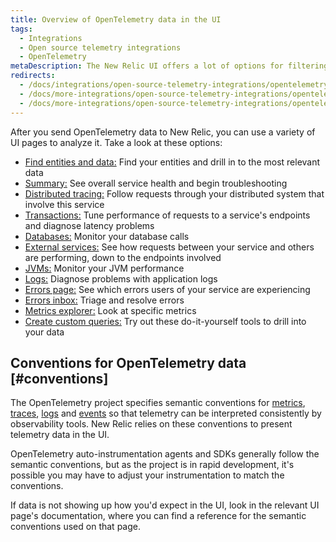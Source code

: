 ```yaml
---
title: Overview of OpenTelemetry data in the UI
tags:
  - Integrations
  - Open source telemetry integrations
  - OpenTelemetry
metaDescription: The New Relic UI offers a lot of options for filtering and viewing data from OpenTelemetry.
redirects:
  - /docs/integrations/open-source-telemetry-integrations/opentelemetry/view-your-opentelemetry-data-new-relic
  - /docs/more-integrations/open-source-telemetry-integrations/opentelemetry/view-your-opentelemetry-data-new-relic
  - /docs/more-integrations/open-source-telemetry-integrations/opentelemetry/opentelemetry-view-your-data
---
```


After you send OpenTelemetry data to New Relic, you can use a variety of UI pages to analyze it. Take a look at these options:

  * [Find entities and data:](/docs/more-integrations/open-source-telemetry-integrations/opentelemetry/view-your-data/opentelemetry-find-entities) Find your entities and drill in to the most relevant data
  * [Summary:](/docs/more-integrations/open-source-telemetry-integrations/opentelemetry/view-your-data/opentelemetry-summary-page) See overall service health and begin troubleshooting
  * [Distributed tracing:](/docs/more-integrations/open-source-telemetry-integrations/opentelemetry/view-your-data/opentelemetry-distributed-tracing-page) Follow requests through your distributed system that involve this service
  * [Transactions:](/docs/more-integrations/open-source-telemetry-integrations/opentelemetry/view-your-data/opentelemetry-transactions-page) Tune performance of requests to a service's endpoints and diagnose latency problems
  * [Databases:](/docs/more-integrations/open-source-telemetry-integrations/opentelemetry/view-your-data/opentelemetry-database-page) Monitor your database calls
  * [External services:](/docs/more-integrations/open-source-telemetry-integrations/opentelemetry/view-your-data/opentelemetry-external-services-page) See how requests between your service and others are performing, down to the endpoints involved
  * [JVMs:](/docs/more-integrations/open-source-telemetry-integrations/opentelemetry/view-your-data/opentelemetry-jvms-page) Monitor your JVM performance
  * [Logs:](/docs/more-integrations/open-source-telemetry-integrations/opentelemetry/view-your-data/opentelemetry-logs-page) Diagnose problems with application logs
  * [Errors page:](/docs/more-integrations/open-source-telemetry-integrations/opentelemetry/view-your-data/opentelemetry-errors-page) See which errors users of your service are experiencing
  * [Errors inbox:](/docs/more-integrations/open-source-telemetry-integrations/opentelemetry/view-your-data/opentelemetry-errors-inbox-page) Triage and resolve errors
  * [Metrics explorer:](/docs/more-integrations/open-source-telemetry-integrations/opentelemetry/view-your-data/opentelemetry-metrics-explorer-page) Look at specific metrics
  * [Create custom queries:](/docs/more-integrations/open-source-telemetry-integrations/opentelemetry/view-your-data/opentelemetry-data-explorer-query-builder) Try out these do-it-yourself tools to drill into your data

## Conventions for OpenTelemetry data [#conventions]
The OpenTelemetry project specifies semantic conventions for [metrics](https://github.com/open-telemetry/opentelemetry-specification/tree/main/specification/metrics/semantic_conventions), [traces](https://github.com/open-telemetry/opentelemetry-specification/tree/main/specification/trace/semantic_conventions), [logs](https://github.com/open-telemetry/opentelemetry-specification/tree/main/specification/logs/semantic_conventions) and [events](https://github.com/open-telemetry/opentelemetry-specification/blob/main/specification/logs/semantic_conventions/events.md) so that telemetry can be interpreted consistently by observability tools. New Relic relies on these conventions to present telemetry data in the UI.

OpenTelemetry auto-instrumentation agents and SDKs generally follow the semantic conventions, but as the project is in rapid development, it's possible you may have to adjust your instrumentation to match the conventions.

If data is not showing up how you'd expect in the UI, look in the relevant UI page's documentation, where you can find a reference for the semantic conventions used on that page.
